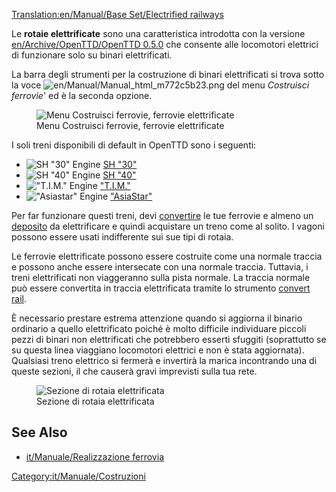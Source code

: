 [[Translation:en/Manual/Base Set/Electrified railways]]
{{it/Manuale/Set base/Tipi di ferrovia}}

Le '''rotaie elettrificate''' sono una caratteristica introdotta con la versione [[en/Archive/OpenTTD/OpenTTD 0.5.0]] che consente alle locomotori elettrici di funzionare solo su binari elettrificati.

La barra degli strumenti per la costruzione di binari elettrificati si trova sotto la voce [[File:en/Manual/Manual html m772c5b23.png]] del menu ''Costruisci ferrovie''' ed è la seconda opzione.

[[File:it/Manual/Base Set/Ferrovie elettr 1965.png|none|frame|Menu Costruisci ferrovie, ferrovie elettrificate]]

I soli treni disponibili di default in OpenTTD sono i seguenti:
*[[File:en/Manual/Base Set/Trains/Sh30.png|SH "30" Engine]] [[it/Manuale/Set base/Treni/SH '30'|SH "30"]]
*[[File:en/Manual/Base Set/Trains/Sh40.png|SH "40" Engine]] [[it/Manuale/Set base/Treni/SH '40'|SH "40"]]
*[[File:en/Manual/Base Set/Trains/Tim.png|"T.I.M." Engine]] [[it/Manuale/Set base/Treni/T.I.M.|"T.I.M."]]
*[[File:en/Manual/Base Set/Trains/Asiastar.png|"Asiastar" Engine]] [[it/Manuale/Set base/Treni/AsiaStar|"AsiaStar"]]

Per far funzionare questi treni, devi [[it/Manuale/Convertire rotaie|convertire]] le tue ferrovie e almeno un [[it/Manuale/Depositi|deposito]] da elettrificare e quindi acquistare un treno come al solito. I vagoni possono essere usati indifferente sui sue tipi di rotaia.

Le ferrovie elettrificate possono essere costruite come una normale traccia e possono anche essere intersecate con una normale traccia. Tuttavia, i treni elettrificati non viaggeranno sulla pista normale. La traccia normale può essere convertita in traccia elettrificata tramite lo strumento [[en/Manual/Convert rail | convert rail]].

È necessario prestare estrema attenzione quando si aggiorna il binario ordinario a quello elettrificato poiché è molto difficile individuare piccoli pezzi di binari non elettrificati che potrebbero esserti sfuggiti (soprattutto se su questa linea viaggiano locomotori elettrici e non è stata aggiornata). Qualsiasi treno elettrico si fermerà e invertirà la marica incontrando una di queste sezioni, il che causerà gravi imprevisti sulla tua rete.


[[File:en/Manual/Base Set/Erailways.png|none|frame|Sezione di rotaia elettrificata]]

{{en/Feature|0.5}}

==See Also==
*[[it/Manuale/Realizzazione ferrovia]]

[[Category:it/Manuale/Costruzioni]]